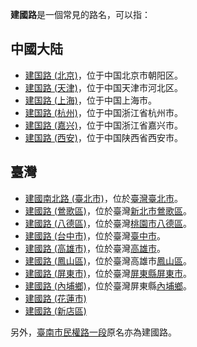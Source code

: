 '''建國路'''是一個常見的路名，可以指：

==中國大陆==
* [[建国路_(北京)|建国路 (北京)]]，位于中国北京市朝阳区。
* [[建国路_(天津)|建国路 (天津)]]，位于中国天津市河北区。
* [[建国路_(上海)|建国路 (上海)]]，位于中国上海市。
* [[建国路_(杭州)|建国路 (杭州)]]，位于中国浙江省杭州市。
* [[建国路_(嘉兴)|建国路 (嘉兴)]]，位于中国浙江省嘉兴市。
* [[建国路_(西安)|建国路 (西安)]]，位于中国陕西省西安市。

==臺灣==
* [[建國南北路_(臺北市)|建國南北路 (臺北市)]]，位於[[臺灣|臺灣]][[臺北市|臺北市]]。
* [[建國路_(鶯歌區)|建國路 (鶯歌區)]]，位於臺灣[[新北市|新北市]][[鶯歌區|鶯歌區]]。
* [[建國路_(八德區)|建國路 (八德區)]]，位於臺灣[[桃園市|桃園市]][[八德區|八德區]]。
* [[建國路_(台中市區)|建國路 (台中市)]]，位於臺灣[[臺中市|臺中市]]。
* [[建國路_(高雄市)|建國路 (高雄市)]]，位於臺灣[[高雄市|高雄市]]。
* [[建國路_(鳳山區)|建國路 (鳳山區)]]，位於臺灣高雄市[[鳳山區|鳳山區]]。
* [[建國路_(屏東市)|建國路 (屏東市)]]，位於臺灣[[屏東縣|屏東縣]][[屏東市|屏東市]]。
* [[建國路_(內埔鄉)|建國路 (內埔鄉)]]，位於臺灣屏東縣[[內埔鄉|內埔鄉]]。
* [[建國路_(花蓮市)|建國路 (花蓮市)]]
* [[建國路_(新店區)|建國路 (新店區)]]
另外，[[臺南市|臺南市]][[民權路_(臺南市)|民權路一段]]原名亦為建國路。

{{disambig|J|cat=三字路名消歧义}}